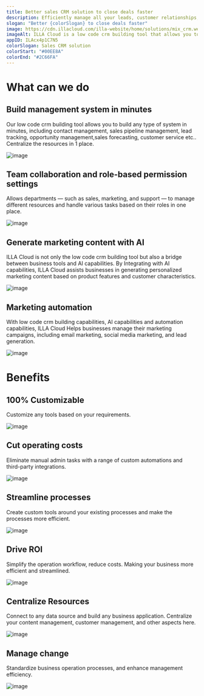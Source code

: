 ```yaml
---
title: Better sales CRM solution to close deals faster
description: Efficiently manage all your leads, customer relationships, sales pipeline, and tasks in one place, so you can streamline your sales process and focus on closing the deals. 
slogan: "Better {colorSlogan} to close deals faster"
image: https://cdn.illacloud.com/illa-website/home/solutions/mix_crm.webp
imageAlt: ILLA Cloud is a low code crm building tool that allows you to manage all your leads, customer relationships, sales pipeline, and tasks in one place, so you can streamline your sales process and focus on closing the deals. 
appID: ILAcx4p1C7N5
colorSlogan: Sales CRM solution
colorStart: "#00EE8A"
colorEnd: "#2C66FA"
---
```


# What can we do

## Build management system in minutes

Our low code crm building tool allows you to build any type of system in minutes, including contact management, sales pipeline management, lead tracking, opportunity management,sales forecasting, customer service etc.. Centralize the resources in 1 place.

![image](https://cdn.illacloud.com/official-website/img/solutions/dashboard/design.svg)

## Team collaboration and role-based permission settings

Allows departments — such as sales, marketing, and support — to manage different resources and handle various tasks based on their roles in one place.

![image](https://cdn.illacloud.com/official-website/img/solutions/crm/team.gif)

## Generate marketing content with AI

ILLA Cloud is not only the low code crm building tool but also a bridge between business tools and AI capabilities. By Integrating with AI capabilities, ILLA Cloud assists businesses in generating personalized marketing content based on product features and customer characteristics.

![image](https://cdn.illacloud.com/official-website/img/solutions/crm/send.gif)

## Marketing automation

With low code crm building capabilities, AI capabilities and automation capabilities, ILLA Cloud Helps businesses manage their marketing campaigns, including email marketing, social media marketing, and lead generation.

![image](https://cdn.illacloud.com/official-website/img/solutions/crm/auto.gif)

# Benefits

## 100% Customizable

Customize any tools based on your requirements.

![image](https://cdn.illacloud.com/official-website/img/solutions/custom.svg)

## Cut operating costs

Eliminate manual admin tasks with a range of custom automations and third-party integrations.

![image](https://cdn.illacloud.com/official-website/img/solutions/cut-cost.svg)

## Streamline processes

Create custom tools around your existing processes and make the processes more efficient.

![image](https://cdn.illacloud.com/official-website/img/solutions/process.svg)

## Drive ROI

Simplify the operation workflow, reduce costs. Making your business more efficient and streamlined.

![image](https://cdn.illacloud.com/official-website/img/solutions/roi.svg)

## Centralize Resources

Connect to any data source and build any business application. Centralize your content management, customer management, and other aspects here.

![image](https://cdn.illacloud.com/official-website/img/solutions/centralize.svg)

## Manage change

Standardize business operation processes, and enhance management efficiency.

![image](https://cdn.illacloud.com/official-website/img/solutions/change.svg)
